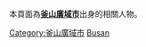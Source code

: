 本頁面為'''[[釜山廣域市|釜山廣域市]]'''出身的相關人物。
{{Commonscat|People of Busan}}

[[Category:釜山廣域市|Category:釜山廣域市]]

[[Category:韓國各城市出身人物|Busan]]